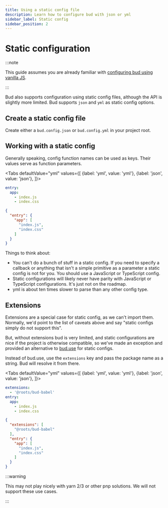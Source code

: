 ```yaml
---
title: Using a static config file
description: Learn how to configure bud with json or yml
sidebar_label: Static config
sidebar_position: 2
---
```



# Static configuration

:::note

This guide assumes you are already familiar with [configuring bud using vanilla JS](/guides/getting-started/config).

:::

Bud also supports configuration using static config files, although the API is slightly more limited. Bud supports `json` and `yml` as static config options.

## Create a static config file

Create either a `bud.config.json` or `bud.config.yml` in your project root.

## Working with a static config

Generally speaking, config function names can be used as keys. Their values serve as function parameters.

<Tabs
  defaultValue="yml"
  values={[
    {label: 'yml', value: 'yml'},
    {label: 'json', value: 'json'},
  ]}>
  <TabItem value="yml">

  ```yml title="bud.config.yml"
  entry:
    app: 
      - index.js
      - index.css
  ```

  </TabItem>
  <TabItem value="json">

  ```json title="bud.config.json"
  {
    "entry": {
      "app": [
        "index.js",
        "index.css"
      ]
    }
  }
  ```
  </TabItem>
</Tabs>

Things to think about:

- You can't do a bunch of stuff in a static config. If you need to specify a callback or anything that isn't a simple primitive as a parameter a static config is not for you. You should use a JavaScript or TypeScript config.
- Static configurations will likely never have parity with JavaScript or TypeScript configurations. It's just not on the roadmap.
- yml is about ten times slower to parse than any other config type.

## Extensions

Extensions are a special case for static config, as we can't import them. Normally, we'd point to the list of caveats above and say "static configs simply do not support this". 

But, without extensions bud is very limited, and static configurations are nice if the project is otherwise compatible, so we've made an exception and provided an alternative to [bud.use](/docs/bud.use) for static configs.

Instead of bud.use, use the `extensions` key and pass the package name as a string. Bud will resolve it from there.

<Tabs
  defaultValue="yml"
  values={[
    {label: 'yml', value: 'yml'},
    {label: 'json', value: 'json'},
  ]}>
  <TabItem value="yml">

  ```yml title="bud.config.yml"
  extensions:
    - '@roots/bud-babel'
  entry:
    app: 
      - index.js
      - index.css
  ```

  </TabItem>
  <TabItem value="json">

  ```json title="bud.config.json"
  {
    "extensions": [
      "@roots/bud-babel"
    ],
    "entry": {
      "app": [
        "index.js",
        "index.css"
      ]
    }
  }
  ```
  </TabItem>
</Tabs>

:::warning

This may not play nicely with yarn 2/3 or other pnp solutions. We will not support these use cases.

:::